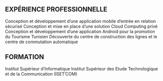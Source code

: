 ## EXPÉRIENCE PROFESSIONNELLE

<ProjectCard  title="Société Tunisienne de Banque" 
 bg="linear-gradient(to right, #4736c7 0%, #3b81fb 100%)">
Conception et développement d’une application mobile d’entrée en relation sécurisé
</ProjectCard> 
<ProjectCard title="Tunisie Télecom"  bg="linear-gradient(to right, #4736c7 0%, #3b81fb 100%)">
Conception et mise en place d’une solution Cloud Computing privé
</ProjectCard> 
<ProjectCard title="Boite de Développement"  bg="linear-gradient(to right, #4736c7 0%, #3b81fb 100%)">
Conception et développement d’une application Android pour la promotion du Tourisme Tunisien
</ProjectCard> 
<ProjectCard title="Tunisie Télecom"  bg="linear-gradient(to right, #4736c7 0%, #3b81fb 100%)">
Découverte du centre de construction des lignes et le centre de commutation automatique
</ProjectCard> 

## FORMATION
<ProjectCard  title="Diplôme National d’Ingénieur en Informatique" 
 bg="linear-gradient(to right, #171f91 0%, #174091 100%)">
Institut Supérieur d’Informatique
</ProjectCard> 
<ProjectCard title="Licence appliquée en science des technologies de l’information et de la communication" 
 bg="linear-gradient(to right, #171f91 0%, #174091 100%)">
Institut Supérieur des Etude Technologique et de la Communication (ISET’COM)
</ProjectCard> 

